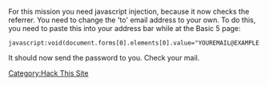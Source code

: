 For this mission you need javascript injection, because it now checks the referrer. You need to change the 'to' email address to your own.
To do this, you need to paste this into your address bar while at the Basic 5 page:
<pre>javascript:void(document.forms[0].elements[0].value="YOUREMAIL@EXAMPLE.COM");</pre>
It should now send the password to you. Check your mail.

[[Category:Hack This Site]]